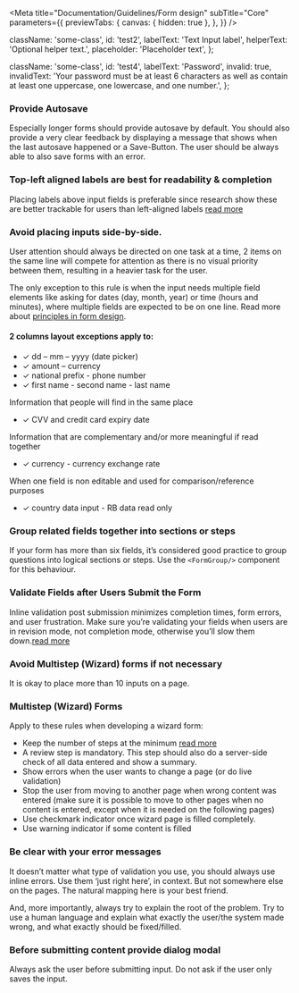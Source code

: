 

<Meta
  title="Documentation/Guidelines/Form design"
  subTitle="Core"
  parameters={{
    previewTabs: {
      canvas: { hidden: true },
    },
  }}
/>

  className: 'some-class',
  id: 'test2',
  labelText: 'Text Input label',
  helperText: 'Optional helper text.',
  placeholder: 'Placeholder text',
};

  className: 'some-class',
  id: 'test4',
  labelText: 'Password',
  invalid: true,
  invalidText:
    'Your password must be at least 6 characters as well as contain at least one uppercase, one lowercase, and one number.',
};

### Provide Autosave

Especially longer forms should provide autosave by default. You should
also provide a very clear feedback by displaying a message that shows
when the last autosave happened or a Save-Button. The user should be
always able to also save forms with an error.

### Top-left aligned labels are best for readability & completion

Placing labels above input fields is preferable since research show
these are better trackable for users than left-aligned labels [read more](http://uxmovement.com/forms/why-infield-top-aligned-form-labels-are-quickest-to-scan/)

<Blockquote title="Example">
  <TextInput {...TextInputProps} />
</Blockquote>

### Avoid placing inputs side-by-side.

User attention should always be directed on one task at a time, 2 items
on the same line will compete for attention as there is no visual
priority between them, resulting in a heavier task for the user.

The only exception to this rule is when the input needs multiple field
elements like asking for dates (day, month, year) or time (hours and
minutes), where multiple fields are expected to be on one line. Read
more about [principles in form design](https://uxplanet.org/the-18-must-do-principles-in-the-form-design-fe89d0127c92).

#### 2 columns layout exceptions apply to:

- ✓ dd – mm – yyyy (date picker)
- ✓ amount – currency
- ✓ national prefix - phone number
- ✓ first name - second name - last name

Information that people will find in the same place

- ✓ CVV and credit card expiry date

Information that are complementary and/or more meaningful if read
together

- ✓ currency - currency exchange rate

When one field is non editable and used for comparison/reference purposes

- ✓ country data input - RB data read only

### Group related fields together into sections or steps

If your form has more than six fields, it’s considered good practice to
group questions into logical sections or steps. Use the `<FormGroup/>`
component for this behaviour.

### Validate Fields after Users Submit the Form

Inline validation post submission minimizes completion times, form
errors, and user frustration. Make sure you’re validating your fields
when users are in revision mode, not completion mode, otherwise you’ll
slow them down.[read more](http://uxmovement.com/forms/why-users-make-more-errors-with-instant-inline-validation/)

### Avoid Multistep (Wizard) forms if not necessary

It is okay to place more than 10 inputs on a page.

### Multistep (Wizard) Forms

Apply to these rules when developing a wizard form:

- Keep the number of steps at the minimum [read more](https://uxplanet.org/wizard-design-pattern-8c86e14f2a38)
- A review step is mandatory. This step should also do a server-side
  check of all data entered and show a summary.
- Show errors when the user wants to change a page (or do live
  validation)
- Stop the user from moving to another page when wrong content was
  entered (make sure it is possible to move to other pages when no
  content is entered, except when it is needed on the following pages)
- Use checkmark indicator once wizard page is filled completely.
- Use warning indicator if some content is filled

### Be clear with your error messages

It doesn’t matter what type of validation you use, you should always use
inline errors. Use them ‘just right here’, in context. But not somewhere
else on the pages. The natural mapping here is your best friend.

<Blockquote title="Example">
  <TextInput
    type="password"
    required
    pattern="(?=.*\d)(?=.*[a-z])(?=.*[A-Z]).{6,}"
    {...InvalidPasswordProps}
  />
</Blockquote>

And, more importantly, always try to explain the root of the problem.
Try to use a human language and explain what exactly the user/the system
made wrong, and what exactly should be fixed/filled.

### Before submitting content provide dialog modal

Always ask the user before submitting input. Do not ask if the user only
saves the input.
